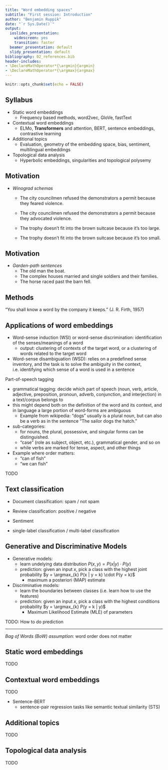```yaml
---
title: "Word embedding spaces"
subtitle: "First session: Introduction"
author: "Benjamin Ruppik"
date: "`r Sys.Date()`"
output:
  ioslides_presentation:
    widescreen: yes
    transition: faster
  beamer_presentation: default
  slidy_presentation: default
bibliography: 02_references.bib
header-includes:
- \DeclareMathOperator*{\argmin}{argmin}
- \DeclareMathOperator*{\argmax}{argmax}
---
```


```r
knitr::opts_chunk$set(echo = FALSE)
```

## Syllabus

* Static word embeddings
    * Frequency based methods, word2vec, GloVe, fastText
* Contextual word embeddings
    * ELMo, **Transformers** and attention, BERT, sentence embeddings, contrastive learning 
* Additional topics
    * Evaluation, geometry of the embedding space, bias, sentiment, multilingual embeddings
* Topological data analysis
    * Hyperbolic embeddings, singularities and topological polysemy

## Motivation

* *Winograd schemas*
  * The city councilmen refused the demonstrators a permit because they feared violence.
  * The city councilmen refused the demonstrators a permit because they advocated violence.
  
  * The trophy doesn’t fit into the brown suitcase because it’s too large.
  * The trophy doesn’t fit into the brown suitcase because it’s too small.
  
## Motivation

* *Garden-path sentences*
  * The old man the boat.
  * The complex houses married and single soldiers and their families.
  * The horse raced past the barn fell.
  
## Methods

"You shall know a word by the company it keeps." (J. R. Firth, 1957)


  
## Applications of word embeddings

* Word-sense induction (WSI) or word-sense discrimination: identification of the senses/meanings of a word
  * output: clustering of contexts of the target word, or a clustering of words related to the target word
* Word-sense disambiguation (WSD): relies on a predefined sense inventory,
and the task is to solve the ambiguity in the context, i.e. identifying which sense of a word is used in a sentence


Part-of-speech tagging

* grammatical tagging: decide which part of speech
(noun, verb, article, adjective, preposition, pronoun, adverb, conjunction, and interjection)
in a text/corpus belongs to
* this might depend both on the definition of the word and its context, and in language
a large portion of word-forms are ambiguous
  * Example from wikipedia: "dogs" usually is a plural noun, but can also be a verb as in the sentence
  "The sailor dogs the hatch."
* sub-categories:
  * for nouns, the plural, possessive, and singular forms can be distinguished.
  * "case" (role as subject, object, etc.), grammatical gender, and so on
  * while verbs are marked for tense, aspect, and other things

* Example where order matters:
  * "can of fish"
  * "we can fish"


TODO

## Text classification

* Document classification: spam / not spam
* Review classification: positive / negative
* Sentiment

* single-label classification / multi-label classification

## Generative and Discriminative Models

* Generative models:
  * learn undelying data distribution
  $P(x, y) = P(x | y) \cdot P(y)$
  * prediction: given an input $x$, pick a class with the highest joint probability
  $y = \argmax_{k} P(x | y = k) \cdot P(y = k)$
    * maximum a posteriori (MAP) estimate
  
* Discriminative models:
  * learn the boundaries between classes (i.e. learn how to use the features)
  * prediction: given an input $x$, pick a class with the highest conditions
  probability $y = \argmax_{k} P(y = k | y)$
    * Maximum Likelihood Estimate (MLE) of parameters

TODO: How to do prediction

---

*Bag of Words (BoW) assumption*: word order does not matter

## Static word embeddings

TODO

## Contextual word embeddings

TODO

* Sentence-BERT
  * sentence-pair regression tasks like semantic textual similarity (STS)

## Additional topics

TODO

## Topological data analysis

TODO
